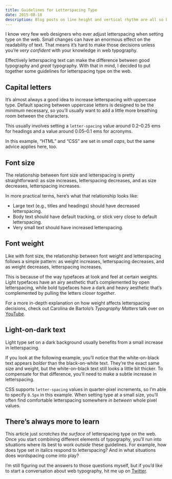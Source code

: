 ```yaml
---
title: Guidelines for Letterspacing Type
date: 2015-08-18
description: Blog posts on line height and vertical rhythm are all so boring. Let’s get horizontal, instead.
---
```


I know very few web designers who ever adjust letterspacing when setting type on the web. Small changes can have an enormous effect on the readability of text. That means it’s hard to make those decisions unless you’re _very confident_ with your knowledge in web typography.

Effectively letterspacing text can make the difference between good typography and _great_ typography. With that in mind, I decided to put together some guidelines for letterspacing type on the web.

## Capital letters

It’s almost always a good idea to increase letterspacing with uppercase type. Default spacing between uppercase letters is designed to be the _minimum_ necessary, so you’ll usually want to add a little more breathing room between the characters.

This usually involves setting a `letter-spacing` value around 0.2–0.25 ems for headings and a value around 0.05–0.1 ems for acronyms.

<CodePen
  height={220}
  id="QbRayd"
  title="Spaced out capital heading and acronyms"
/>

In this example, “HTML” and “CSS” are set in _small caps_, but the same advice applies here, too.

## Font size

The relationship between font size and letterspacing is pretty straightforward: as size increases, letterspacing decreases, and as size decreases, letterspacing increases.

In more practical terms, here’s what that relationship looks like:

- Large text (e.g., titles and headings) should have decreased letterspacing.
- Body text should have default tracking, or stick very close to default letterspacing.
- Very small text should have increased letterspacing.

<CodePen
  height={500}
  id="aa39c703c30de9f1b65a3c738ad344c2"
  title="Large text with tight spacing, small text with loose spacing"
/>

## Font weight

Like with font size, the relationship between font weight and letterspacing follows a simple pattern: as weight increases, letterspacing decreases, and as weight decreases, letterspacing increases.

This is because of the way typefaces at look and feel at certain weights. Light typefaces have an airy aesthetic that’s complemented by open letterspacing, while bold typefaces have a dark and heavy aesthetic that’s complemented by pulling the letters _closer together_.

<CodePen
  height={370}
  id="ba2516c0e03124d5afe2d7f0eefec5fd"
  title="Light text with loose letterspacing, bold text with tight letterspacing"
/>

For a more in-depth explanation on how weight affects letterspacing decisions, check out Carolina de Bartolo’s _Typography Matters_ talk over on [YouTube][carolina].

## Light-on-dark text

Light type set on a dark background usually benefits from a small increase in letterspacing.

If you look at the following example, you’ll notice that the white-on-black text appears _bolder_ than the black-on-white text. They’re the exact same size and weight, but the white-on-black text still looks a little bit thicker. To compensate for that difference, you’ll need to make a subtle increase in letterspacing.

<CodePen
  height={314}
  id="qdGyJY"
  title="Black-on-white text with normal letterspacing, white-on-black text with loose letterspacing"
/>

CSS supports `letter-spacing` values in quarter-pixel increments, so I’m able to specify `0.5px` in this example. When setting type at a small size, you’ll often find comfortable letterspacing somewhere _in between_ whole pixel values.

## There’s always more to learn

This article just _scratches the surface_ of letterspacing type on the web. Once you start combining different elements of typography, you’ll run into situations where its best to work _outside_ these guidelines. For example, how does type set in italics respond to letterspacing? And in what situations does wordspacing come into play?

I’m still figuring out the answers to those questions myself, but if you’d like to start a conversation about web typography, hit me up on [Twitter][twitter].

[carolina]: https://www.youtube.com/watch?v=VpBslige5Yk&feature=youtu.be&t=1130
[twitter]: https://twitter.com/johndjameson
